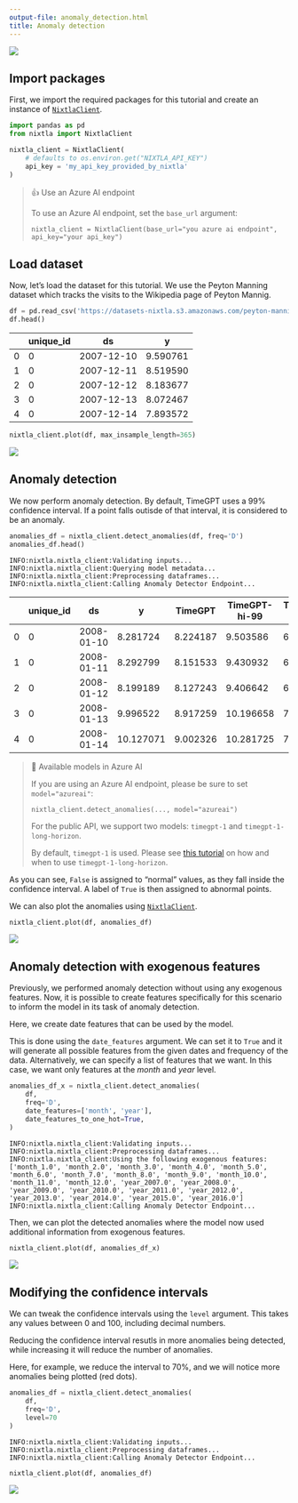 ```yaml
---
output-file: anomaly_detection.html
title: Anomaly detection
---
```



[![](https://colab.research.google.com/assets/colab-badge.svg)](https://colab.research.google.com/github/Nixtla/nixtla/blob/main/nbs/docs/tutorials/20_anomaly_detection.ipynb)

## Import packages

First, we import the required packages for this tutorial and create an
instance of
[`NixtlaClient`](https://Nixtla.github.io/nixtla/src/nixtla_client.html#nixtlaclient).

```python
import pandas as pd
from nixtla import NixtlaClient
```


```python
nixtla_client = NixtlaClient(
    # defaults to os.environ.get("NIXTLA_API_KEY")
    api_key = 'my_api_key_provided_by_nixtla'
)
```

> 👍 Use an Azure AI endpoint
>
> To use an Azure AI endpoint, set the `base_url` argument:
>
> `nixtla_client = NixtlaClient(base_url="you azure ai endpoint", api_key="your api_key")`

## Load dataset

Now, let’s load the dataset for this tutorial. We use the Peyton Manning
dataset which tracks the visits to the Wikipedia page of Peyton Mannig.

```python
df = pd.read_csv('https://datasets-nixtla.s3.amazonaws.com/peyton-manning.csv')
df.head()
```

|     | unique_id | ds         | y        |
|-----|-----------|------------|----------|
| 0   | 0         | 2007-12-10 | 9.590761 |
| 1   | 0         | 2007-12-11 | 8.519590 |
| 2   | 0         | 2007-12-12 | 8.183677 |
| 3   | 0         | 2007-12-13 | 8.072467 |
| 4   | 0         | 2007-12-14 | 7.893572 |

```python
nixtla_client.plot(df, max_insample_length=365)
```

![](/nixtla/docs/tutorials/20_anomaly_detection_files/figure-markdown_strict/cell-6-output-1.png)

## Anomaly detection

We now perform anomaly detection. By default, TimeGPT uses a 99%
confidence interval. If a point falls outisde of that interval, it is
considered to be an anomaly.

```python
anomalies_df = nixtla_client.detect_anomalies(df, freq='D')
anomalies_df.head()
```

``` text
INFO:nixtla.nixtla_client:Validating inputs...
INFO:nixtla.nixtla_client:Querying model metadata...
INFO:nixtla.nixtla_client:Preprocessing dataframes...
INFO:nixtla.nixtla_client:Calling Anomaly Detector Endpoint...
```

|     | unique_id | ds         | y         | TimeGPT  | TimeGPT-hi-99 | TimeGPT-lo-99 | anomaly |
|-----|-----------|------------|-----------|----------|---------------|---------------|---------|
| 0   | 0         | 2008-01-10 | 8.281724  | 8.224187 | 9.503586      | 6.944788      | False   |
| 1   | 0         | 2008-01-11 | 8.292799  | 8.151533 | 9.430932      | 6.872135      | False   |
| 2   | 0         | 2008-01-12 | 8.199189  | 8.127243 | 9.406642      | 6.847845      | False   |
| 3   | 0         | 2008-01-13 | 9.996522  | 8.917259 | 10.196658     | 7.637861      | False   |
| 4   | 0         | 2008-01-14 | 10.127071 | 9.002326 | 10.281725     | 7.722928      | False   |

> 📘 Available models in Azure AI
>
> If you are using an Azure AI endpoint, please be sure to set
> `model="azureai"`:
>
> `nixtla_client.detect_anomalies(..., model="azureai")`
>
> For the public API, we support two models: `timegpt-1` and
> `timegpt-1-long-horizon`.
>
> By default, `timegpt-1` is used. Please see [this
> tutorial](https://docs.nixtla.io/docs/tutorials-long_horizon_forecasting)
> on how and when to use `timegpt-1-long-horizon`.

As you can see, `False` is assigned to “normal” values, as they fall
inside the confidence interval. A label of `True` is then assigned to
abnormal points.

We can also plot the anomalies using
[`NixtlaClient`](https://Nixtla.github.io/nixtla/src/nixtla_client.html#nixtlaclient).

```python
nixtla_client.plot(df, anomalies_df)
```

![](/nixtla/docs/tutorials/20_anomaly_detection_files/figure-markdown_strict/cell-8-output-1.png)

## Anomaly detection with exogenous features

Previously, we performed anomaly detection without using any exogenous
features. Now, it is possible to create features specifically for this
scenario to inform the model in its task of anomaly detection.

Here, we create date features that can be used by the model.

This is done using the `date_features` argument. We can set it to `True`
and it will generate all possible features from the given dates and
frequency of the data. Alternatively, we can specify a list of features
that we want. In this case, we want only features at the *month* and
*year* level.

```python
anomalies_df_x = nixtla_client.detect_anomalies(
    df,
    freq='D', 
    date_features=['month', 'year'],
    date_features_to_one_hot=True,
)
```

``` text
INFO:nixtla.nixtla_client:Validating inputs...
INFO:nixtla.nixtla_client:Preprocessing dataframes...
INFO:nixtla.nixtla_client:Using the following exogenous features: ['month_1.0', 'month_2.0', 'month_3.0', 'month_4.0', 'month_5.0', 'month_6.0', 'month_7.0', 'month_8.0', 'month_9.0', 'month_10.0', 'month_11.0', 'month_12.0', 'year_2007.0', 'year_2008.0', 'year_2009.0', 'year_2010.0', 'year_2011.0', 'year_2012.0', 'year_2013.0', 'year_2014.0', 'year_2015.0', 'year_2016.0']
INFO:nixtla.nixtla_client:Calling Anomaly Detector Endpoint...
```

Then, we can plot the detected anomalies where the model now used
additional information from exogenous features.

```python
nixtla_client.plot(df, anomalies_df_x)
```

![](/nixtla/docs/tutorials/20_anomaly_detection_files/figure-markdown_strict/cell-10-output-1.png)

## Modifying the confidence intervals

We can tweak the confidence intervals using the `level` argument. This
takes any values between 0 and 100, including decimal numbers.

Reducing the confidence interval resutls in more anomalies being
detected, while increasing it will reduce the number of anomalies.

Here, for example, we reduce the interval to 70%, and we will notice
more anomalies being plotted (red dots).

```python
anomalies_df = nixtla_client.detect_anomalies(
    df, 
    freq='D',
    level=70
)
```

``` text
INFO:nixtla.nixtla_client:Validating inputs...
INFO:nixtla.nixtla_client:Preprocessing dataframes...
INFO:nixtla.nixtla_client:Calling Anomaly Detector Endpoint...
```

```python
nixtla_client.plot(df, anomalies_df)
```

![](/nixtla/docs/tutorials/20_anomaly_detection_files/figure-markdown_strict/cell-12-output-1.png)

